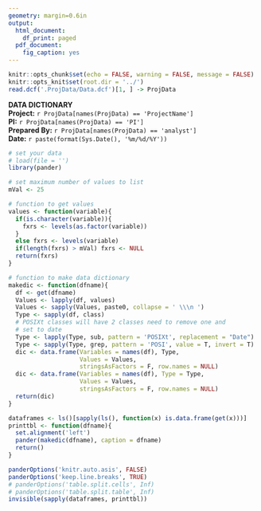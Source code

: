 ```yaml
---
geometry: margin=0.6in
output:
  html_document:
    df_print: paged
  pdf_document:
    fig_caption: yes
---
```


```r
knitr::opts_chunk$set(echo = FALSE, warning = FALSE, message = FALSE)
knitr::opts_knit$set(root.dir = '../')
read.dcf('.ProjData/Data.dcf')[1, ] -> ProjData
```
**DATA DICTIONARY**  
**Project:** `r ProjData[names(ProjData) == 'ProjectName']`    
**PI:** `r ProjData[names(ProjData) == 'PI']`  
**Prepared By:** `r ProjData[names(ProjData) == 'analyst']`  
**Date:** `r paste(format(Sys.Date(), '%m/%d/%Y'))`  
```r
# set your data
# load(file = '')
library(pander)
```

```r
# set maximum number of values to list
mVal <- 25

# function to get values
values <- function(variable){
  if(is.character(variable)){
    fxrs <- levels(as.factor(variable))
  }
  else fxrs <- levels(variable)
  if(length(fxrs) > mVal) fxrs <- NULL
  return(fxrs)
}

# function to make data dictionary
makedic <- function(dfname){
  df <- get(dfname)
  Values <- lapply(df, values)
  Values <- sapply(Values, paste0, collapse = ' \\\n ')
  Type <- sapply(df, class)
  # POSIXt classes will have 2 classes need to remove one and 
  # set to date
  Type <- lapply(Type, sub, pattern = 'POSIXt', replacement = "Date")
  Type <- sapply(Type, grep, pattern = 'POSI', value = T, invert = T)
  dic <- data.frame(Variables = names(df), Type, 
                    Values = Values, 
                    stringsAsFactors = F, row.names = NULL)
  dic <- data.frame(Variables = names(df), Type = Type, 
                    Values = Values, 
                    stringsAsFactors = F, row.names = NULL)
  return(dic)
}

dataframes <- ls()[sapply(ls(), function(x) is.data.frame(get(x)))]
printtbl <- function(dfname){
  set.alignment('left')
  pander(makedic(dfname), caption = dfname)
  return()
}

``` 


```r
panderOptions('knitr.auto.asis', FALSE)
panderOptions('keep.line.breaks', TRUE)
# panderOptions('table.split.cells', Inf)
# panderOptions('table.split.table', Inf)
invisible(sapply(dataframes, printtbl))

```

